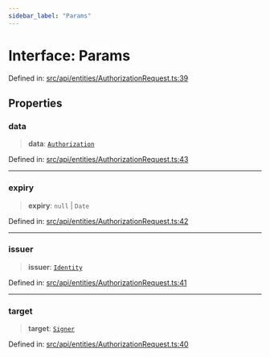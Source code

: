 ```yaml
---
sidebar_label: "Params"
---
```


# Interface: Params

Defined in: [src/api/entities/AuthorizationRequest.ts:39](https://github.com/PolymeshAssociation/polymesh-sdk/blob/bee6a2fe7a8ce5db42a6982e793782182cde2153/src/api/entities/AuthorizationRequest.ts#L39)

## Properties

### data

> **data**: [`Authorization`](../../types/type-aliases/Authorization.mdx)

Defined in: [src/api/entities/AuthorizationRequest.ts:43](https://github.com/PolymeshAssociation/polymesh-sdk/blob/bee6a2fe7a8ce5db42a6982e793782182cde2153/src/api/entities/AuthorizationRequest.ts#L43)

***

### expiry

> **expiry**: `null` \| `Date`

Defined in: [src/api/entities/AuthorizationRequest.ts:42](https://github.com/PolymeshAssociation/polymesh-sdk/blob/bee6a2fe7a8ce5db42a6982e793782182cde2153/src/api/entities/AuthorizationRequest.ts#L42)

***

### issuer

> **issuer**: [`Identity`](../../Identity/classes/Identity.mdx)

Defined in: [src/api/entities/AuthorizationRequest.ts:41](https://github.com/PolymeshAssociation/polymesh-sdk/blob/bee6a2fe7a8ce5db42a6982e793782182cde2153/src/api/entities/AuthorizationRequest.ts#L41)

***

### target

> **target**: [`Signer`](../../types/type-aliases/Signer.mdx)

Defined in: [src/api/entities/AuthorizationRequest.ts:40](https://github.com/PolymeshAssociation/polymesh-sdk/blob/bee6a2fe7a8ce5db42a6982e793782182cde2153/src/api/entities/AuthorizationRequest.ts#L40)
